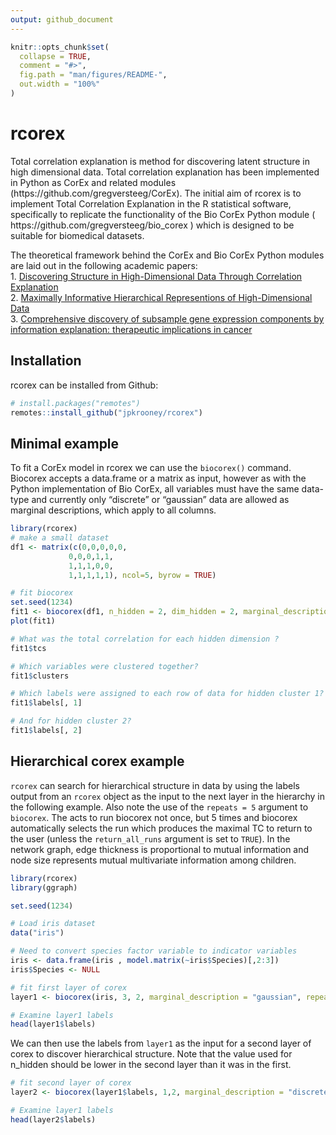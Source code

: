 ```yaml
---
output: github_document
---
```


<!-- README.md is generated from README.Rmd. Please edit that file -->

```r
knitr::opts_chunk$set(
  collapse = TRUE,
  comment = "#>",
  fig.path = "man/figures/README-",
  out.width = "100%"
)
```

# rcorex 

Total correlation explanation is method for discovering latent structure in high dimensional data. Total correlation explanation has been implemented in Python as CorEx and related modules (https://github.com/gregversteeg/CorEx). The initial aim of rcorex is to implement Total Correlation Explanation in the R statistical software, specifically to replicate the functionality of the Bio CorEx Python module ( https://github.com/gregversteeg/bio_corex ) which is designed to  be suitable for biomedical datasets.

The theoretical framework behind the CorEx and Bio CorEx Python modules are laid out in the following academic papers:  
1. [Discovering Structure in High-Dimensional Data Through Correlation Explanation](http://arxiv.org/abs/1406.1222)  
2. [Maximally Informative Hierarchical Representions of High-Dimensional Data](https://arxiv.org/abs/1410.7404)  
3. [Comprehensive discovery of subsample gene expression components by information explanation: therapeutic implications in cancer](https://bmcmedgenomics.biomedcentral.com/articles/10.1186/s12920-017-0245-6)  



## Installation
rcorex can be installed from Github:  

```r
# install.packages("remotes")
remotes::install_github("jpkrooney/rcorex")
```


## Minimal example
To fit a CorEx model in rcorex we can use the `biocorex()` command. Biocorex accepts a data.frame or a matrix as input, however as with the Python implementation of Bio CorEx, all variables must have the same data-type and currently only "discrete" or "gaussian" data are allowed as marginal descriptions, which apply to all columns.

```r
library(rcorex)
# make a small dataset
df1 <- matrix(c(0,0,0,0,0,
             0,0,0,1,1,
             1,1,1,0,0,
             1,1,1,1,1), ncol=5, byrow = TRUE)

# fit biocorex
set.seed(1234)
fit1 <- biocorex(df1, n_hidden = 2, dim_hidden = 2, marginal_description = "discrete")
plot(fit1)

# What was the total correlation for each hidden dimension ?
fit1$tcs

# Which variables were clustered together?
fit1$clusters

# Which labels were assigned to each row of data for hidden cluster 1?
fit1$labels[, 1]

# And for hidden cluster 2?
fit1$labels[, 2]
```


## Hierarchical corex example
`rcorex` can search for hierarchical structure in data by using the labels output from an `rcorex` object as the input to the next layer in the hierarchy in the following example. Also note the use of the `repeats = 5` argument to `biocorex`. The acts to run biocorex not once, but 5 times and biocorex automatically selects the run which produces the maximal TC to return to the user (unless the `return_all_runs` argument is set to `TRUE`). In the network graph, edge thickness is proportional to mutual information and node size represents mutual multivariate information among children.

```r
library(rcorex)
library(ggraph)

set.seed(1234)

# Load iris dataset
data("iris")

# Need to convert species factor variable to indicator variables
iris <- data.frame(iris , model.matrix(~iris$Species)[,2:3])
iris$Species <- NULL

# fit first layer of corex 
layer1 <- biocorex(iris, 3, 2, marginal_description = "gaussian", repeats = 5)

# Examine layer1 labels
head(layer1$labels)

```

We can then use the labels from `layer1` as the input for a second layer of corex to discover hierarchical structure. Note that the value used for n_hidden should be lower in the second layer than it was in the first.

```r
# fit second layer of corex
layer2 <- biocorex(layer1$labels, 1,2, marginal_description = "discrete", repeats = 5)

# Examine layer1 labels
head(layer2$labels)

```





